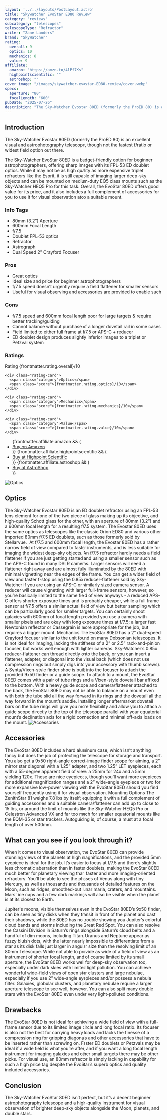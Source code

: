 ```yaml
---
layout: '../../layouts/PostLayout.astro'
title: "Skywatcher EvoStar ED80 Review"
category: "reviews"
subcategory: "telescopes"
telescopeType: "Refractor"
writer: "Zane Landers"
brand: "SkyWatcher"
rating:
  overall: 9
  optics: 10
  mechanics: 8
  value: 9
affiliate:
  amazon: "https://amzn.to/4lPf7Ks"
  highpointscientific: ""
  astroshop: ""
cover_image: "/images/skywatcher-evostar-ED80-review/cover.webp"
specs:
  aperture: "80"
  focalLength: "600"
pubDate: "2025-07-26"
description: "The Sky-Watcher Evostar 80ED (formerly the ProED 80) is an excellent visual and astrophotography telescope, though not the fastest f/ratio or widest field option out there."
---
```


<h2>Introduction</h2>
<p class="highlight">The Sky-Watcher Evostar 80ED (formerly the ProED 80) is an excellent visual and astrophotography telescope, though not the fastest f/ratio or widest field option out there.</p>

<p>The Sky-Watcher EvoStar 80ED is a budget-friendly option for beginner astrophotographers, offering sharp images with its FPL-53 ED doublet optics. While it may not be as high quality as more expensive triplet refractors like the Esprit, it is still capable of imaging larger deep-sky objects and can be mounted on medium-duty EQ5 class mounts such as the Sky-Watcher HEQ5 Pro for this task. Overall, the EvoStar 80ED offers good value for its price, and it also includes a full complement of accessories for you to use it for visual observation atop a suitable mount.</p>
<section class="info-tags">
  <h3>Info Tags</h3>
  <ul>
    <li>80mm (3.2”) Aperture</li>
    <li>600mm Focal Length</li>
    <li>f/7.5</li>
    <li>Doublet FPL-53 optics</li>
    <li>Refractor</li>
    <li>Astrograph</li>
    <li>Dual Speed 2” Crayford Focuser</li>
  </ul>
</section>

<section class="pros-cons">
  <div class="pros-block">
    <h3>Pros</h3>
    <ul>
        <li>Great optics</li>
        <li>Ideal size and price for beginner astrophotographers</li>
        <li>f/7.5 speed doesn’t urgently require a field flattener for smaller sensors</li>
        <li>Useful for visual observing and accessories are provided to enable such</li>
    </ul>
  </div>
  <div class="cons-block">
    <h3>Cons</h3>
    <ul>
        <li>f/7.5 speed and 600mm focal length poor for large targets & require better tracking/guiding</li>
        <li>Cannot balance without purchase of a longer dovetail rail in some cases</li>
        <li>Field limited to either full frame at f/7.5 or APS-C + reducer</li>
        <li>ED doublet design produces slightly inferior images to a triplet or Petzval system</li>
    </ul>
  </div>
</section>

<section class="ratings">
  <h3>Ratings</h3>
  <div class="ratings-grid">
    <div class="rating-card">
      <span class="category">Rating</span>
      <span class="score">{frontmatter.rating.overall}/10</span>
    </div>

    <div class="rating-card">
      <span class="category">Optics</span>
      <span class="score">{frontmatter.rating.optics}/10</span>
    </div>

    <div class="rating-card">
      <span class="category">Mechanics</span>
      <span class="score">{frontmatter.rating.mechanics}/10</span>
    </div>

    <div class="rating-card">
      <span class="category">Value</span>
      <span class="score">{frontmatter.rating.value}/10</span>
    </div>
  </div>
</section>
<section class="affiliates">
  <ul>
    {frontmatter.affiliate.amazon && (
      <li><a class="affiliate-link" href={frontmatter.affiliate.amazon}>Buy on Amazon</a></li>
    )}
    {frontmatter.affiliate.highpointscientific && (
      <li><a class="affiliate-link" href={frontmatter.affiliate.highpointscientific}>Buy at Highpoint Scientific</a></li>
    )}
    {frontmatter.affiliate.astroshop && (
      <li><a class="affiliate-link" href={frontmatter.affiliate.astroshop}>Buy at AstroShop</a></li>
    )}
  </ul>
</section>

<img class="post-image" src="/images/skywatcher-evostar-ED80-review/optics.webp" alt="Optics"></img>
<h2>Optics</h2>

The Sky-Watcher Evostar 80ED is an ED doublet refractor using an FPL-53 lens element for one of the two piece of glass making up its objective, and high-quality Schott glass for the other, with an aperture of 80mm (3.2”) and a 600mm focal length for a resulting f/7.5 system. The Evostar 80ED uses the same optics as telescopes like the classic Orion ED80 and various other imported 80mm f/7.5 ED doublets, such as those formerly sold by Stellarvue. 
At f/7.5 and 600mm focal length, the Evostar 80ED has a rather narrow field of view compared to faster instruments, and is less suitable for imaging the widest deep-sky objects. An f/7.5 refractor hardly needs a field flattener if you are just getting started and using a smaller sensor such as the APS-C found in many DSLR cameras. Larger sensors will need a flattener right away and are almost fully illuminated by the 80ED with minimal vignetting near the edges of the frame.
You can get a wider field of view and faster f-stop using the 0.85x reducer-flattener sold by Sky-Watcher if you are using an APS-C or similarly sized camera sensor. A reducer will cause vignetting with larger full-frame sensors, however, so you’re basically limited to the same field of view anyways - a reduced APS-C offers shorter exposure times and is probably cheaper, while a full frame sensor at f/7.5 offers a similar actual field of view but better sampling which can be particularly good for smaller targets. You can certainly shoot galaxies with 600mm of focal length provided you use a camera with smaller pixels and are okay with long exposure times at f/7.5; a larger fast Newtonian reflector or Cassegrain is more appropriate for the job, but requires a bigger mount.
Mechanics
The EvoStar 80ED has a 2” dual-speed Crayford focuser similar to the unit found on many Dobsonian telescopes. It is not ideal for imaging, lacking the stiffness of a 2” or 2.5” rack-and-pinion focuser, but works well enough with lighter cameras. Sky-Watcher’s 0.85x reducer-flattener can thread directly onto the back, or you can insert a flattener, adapter, or diagonal into the visual back (which does not use compression rings but simply digs into your accessory with thumb screws). A Synta/Vixen-style finder shoe is built into the focuser to attach the provided 9x50 finder or a guide scope.
To attach to a mount, the EvoStar 80ED comes with a pair of tube rings and a Vixen-style dovetail bar affixed to the bottom. With a heavy guide scope and camera/flattener attached to the back, the EvoStar 80ED may not be able to balance on a mount even with both the tube slid all the way forward in its rings and the dovetail all the way forward in the mount’s saddle. Installing longer aftermarket dovetail bars on the tube rings will give you more flexibility and allow you to attach a guide scope directly to the top of the telescope parallel with your equatorial mount’s declination axis for a rigid connection and minimal off-axis loads on the mount.
<img class="post-image" src="/images/skywatcher-evostar-ED80-review/accessories.webp" alt="Accessories"></img>
<h2>Accessories</h2>

The EvoStar 80ED includes a hard aluminum case, which isn’t anything fancy but does the job of protecting the telescope for storage and transport. You also get a 9x50 right-angle correct-image finder scope for aiming, a 2” mirror star diagonal with a 1.25” adapter, and two 1.25” LET eyepieces, each with a 55-degree apparent field of view: a 25mm for 24x and a 5mm yielding 120x. These are nice eyepieces, though you’ll want more eyepieces for additional magnification ranges and a 2” wide-angle eyepiece or two for more expansive low-power viewing with the EvoStar 80ED should you find yourself frequently using it for visual observation.
Mounting Options
The ZenithStar 81 weighs 7.8 lbs by itself; equipping it with a full complement of guiding accessories and a suitable camera/flattener can add up to close to 15 lbs, or around the limit of mounts like the Sky-Watcher HEQ5 Pro or Celestron Advanced VX and far too much for smaller equatorial mounts like the EQM-35 or star trackers. Autoguiding is, of course, a must at a focal length of over 500mm.
<h2>What can you see if you look through it?</h2>

<p>When it comes to visual observation, the EvoStar 80ED can provide stunning views of the planets at high magnifications, and the provided 5mm eyepiece is ideal for the job. It’s easier to focus at f/7.5 and there’s slightly less chromatic aberration than in faster doublets, making the EvoStar 80ED much better for planetary viewing than faster and more imaging-oriented refractors. You'll be able to see the phases of Venus along with tiny Mercury, as well as thousands and thousands of detailed features on the Moon, such as ridges, smoothed-out lunar maria, craters, and mountains. Mars' ice caps and a few dark markings will also be visible when the planet is at its closest to Earth.</p>
<p>Jupiter's moons, visible themselves even in the EvoStar 80ED’s 9x50 finder, can be seen as tiny disks when they transit in front of the planet and cast their shadows, while the 80ED has no trouble showing you Jupiter’s colorful cloud bands and storms including the Great Red Spot. You can also resolve the Cassini Division in Saturn’s rings alongside Saturn’s cloud belts and a handful of dim moons, including Titan. Uranus and Neptune appear as fuzzy bluish dots, with the latter nearly impossible to differentiate from a star as its disk falls just larger in angular size than the resolving limit of an 80mm Telescope.
While not able to provide as wide of a field of view as an instrument of shorter focal length, and of course limited by its small aperture, the EvoStar 80ED works well for deep-sky observation too, especially under dark skies with limited light pollution. You can achieve wonderful wide-field views of open star clusters and large nebulae, especially if you use 2” wide-angle eyepieces and/or possess a nebula filter. Galaxies, globular clusters, and planetary nebulae require a larger aperture telescope to see well, however. You can also split many double stars with the EvoStar 80ED even under very light-polluted conditions.</p>
<h2>Drawbacks</h2>

<p>The EvoStar 80ED is not ideal for achieving a wide field of view with a full-frame sensor due to its limited image circle and long focal ratio. Its focuser is also not the best for carrying heavy loads and lacks the finesse of a compression ring for gripping diagonals and other accessories that have to be inserted rather than screwing on. Faster ED doublets or Petzvals may be ideal if a wide field is what you’re after, and if you want a long focal length instrument for imaging galaxies and other small targets there may be other picks. For visual use, an 80mm refractor is simply lacking in capability for such a high price tag despite the EvoStar’s superb optics and quality included accessories.</p>
<h2>Conclusion</h2>

<p>The Sky-Watcher EvoStar 80ED isn’t perfect, but it’s a decent beginner astrophotography telescope and a high-quality instrument for visual observation of brighter deep-sky objects alongside the Moon, planets, and double stars.</p>

